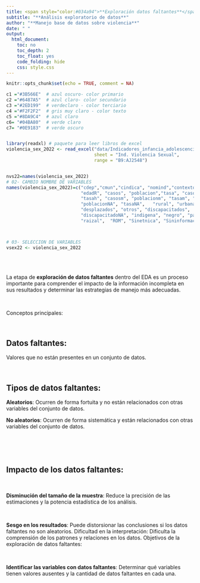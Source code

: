 ```yaml
---
title: <span style="color:#034a94">**Exploración datos faltantes**</span> 
subtitle: "**Análisis exploratorio de datos**"
author: "**Manejo base de datos sobre violencia**"
date: " "
output:
  html_document:
    toc: no
    toc_depth: 2
    toc_float: yes
    code_folding: hide
    css: style.css
---
```



```r
knitr::opts_chunk$set(echo = TRUE, comment = NA)

c1 ="#3B566E"  # azul oscuro- color primario 
c2 ="#6487A5"  # azul claro- color secundario
c3 ="#2ED199"  # verdeclaro - color terciario
c4 ="#F2F2F2"  # gris muy claro - color texto
c5 ="#8DA9C4"  # azul claro 
c6= "#04BA80"  # verde claro
c7= "#0E9183"  # verde oscuro


library(readxl) # paquete para leer libros de excel
violencia_sex_2022 <- read_excel("data/Indicadores_infancia_adolescencia_juventud_Procuraduria_2022.xlsx", 
                                 sheet = "Ind. Violencia Sexual", 
                                 range = "B9:AJ2548")


nvs22=names(violencia_sex_2022)
# 02- CAMBIO NOMBRE DE VARIABLES
names(violencia_sex_2022)=c("cdep","cmun","cindica", "nomind","contexto", "periodo",
                            "edadR", "casos", "poblacion","tasa", "casosh", "poblacionh", 
                            "tasah", "casosm", "poblacionm", "tasam", "casosNA", 
                            "poblacionNA", "tasaNA",   "rural", "urbana",  "sininfor", 
                            "desplazados", "otros", "discapacitados",    "nodiscapacitados", 
                            "discapacitadoNA", "indigena", "negro", "palenquero", 
                            "raizal",  "ROM", "Sinetnica", "Sininformación", "TOTAL", "tipo") 



# 03- SELECCION DE VARIABLES
vsex22 <- violencia_sex_2022

```


<!-- ```{r, echo=FALSE, out.width="100%", fig.align = "center"} -->
<!-- knitr::include_graphics("img/banner000.png") -->
<!-- ``` -->

<br/><br/>

La etapa de **exploración de datos faltantes** dentro del EDA es un proceso importante para comprender el impacto de la información incompleta en sus resultados y determinar las estrategias de manejo más adecuadas.

<br/>

Conceptos principales:

<br/>

## **Datos faltantes**: 

Valores que no están presentes en un conjunto de datos.

<br/>

## **Tipos de datos faltantes**:

**Aleatorios**: Ocurren de forma fortuita y no están relacionados con otras variables del conjunto de datos.

**No aleatorios**: Ocurren de forma sistemática y están relacionados con otras variables del conjunto de datos.

<br/><br/><br/>

## **Impacto de los datos faltantes**:

<br/>

**Disminución del tamaño de la muestra**: Reduce la precisión de las estimaciones y la potencia estadística de los análisis.

<br/>

**Sesgo en los resultados**: Puede distorsionar las conclusiones si los datos faltantes no son aleatorios.
Dificultad en la interpretación: Dificulta la comprensión de los patrones y relaciones en los datos.
Objetivos de la exploración de datos faltantes:

<br/>

**Identificar las variables con datos faltantes**: Determinar qué variables tienen valores ausentes y la cantidad de datos faltantes en cada una.

<br/><br/><br/>